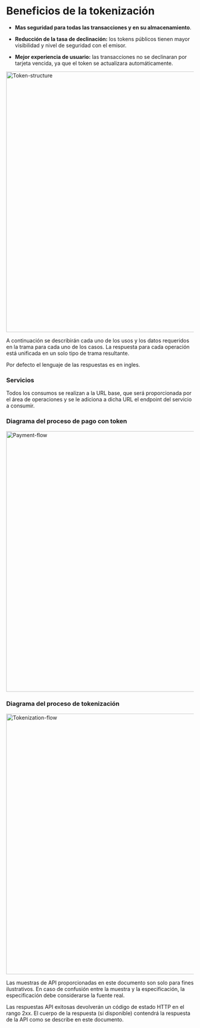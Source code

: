 
<HeroPattern />

# Beneficios de la tokenización

- **Mas seguridad para todas las transacciones y en su almacenamiento**.

- **Reducción de la tasa de declinación:** los tokens públicos tienen mayor visibilidad y nivel de seguridad con el emisor.

- **Mejor experiencia de usuario:** las transacciones no se declinaran por tarjeta vencida, ya que el token se actualizara automáticamente.

<img src="/Token_requestor/Token-structure.png" alt="Token-structure" width="700"/>

A continuación se describirán cada uno de los usos y los datos requeridos en la trama para cada uno de los casos. La respuesta para cada operación está unificada en un solo tipo de trama resultante.

Por defecto el lenguaje de las respuestas es en ingles.

### Servicios

Todos los consumos se realizan a la URL base, que será proporcionada por el área de operaciones y se le adiciona a dicha URL el endpoint del servicio a consumir.

### Diagrama del proceso de pago con token

<img src="/Token_requestor/Payment-flow.png" alt="Payment-flow" width="700"/>

### Diagrama del proceso de tokenización

<img src="/Token_requestor/Tokenization-flow.png" alt="Tokenization-flow" width="700"/>

Las muestras de API proporcionadas en este documento son solo para fines ilustrativos. En caso de confusión
entre la muestra y la especificación, la especificación debe considerarse la fuente real.


Las respuestas API exitosas devolverán un código de estado HTTP en el rango 2xx. El cuerpo de la respuesta (si
disponible) contendrá la respuesta de la API como se describe en este documento.
